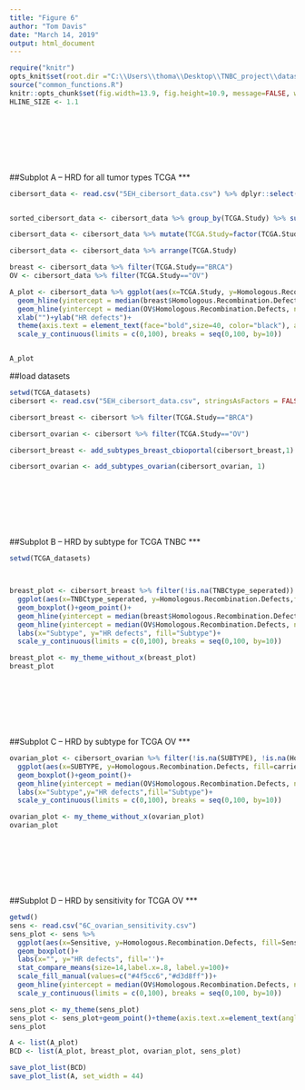 ---
title: "Figure 6"
author: "Tom Davis"
date: "March 14, 2019"
output: html_document
---

```{r "setup", include=FALSE}
require("knitr")
opts_knit$set(root.dir ="C:\\Users\\thoma\\Desktop\\TNBC_project\\datasets\\TCGA_data")
source("common_functions.R")
knitr::opts_chunk$set(fig.width=13.9, fig.height=10.9, message=FALSE, warning = FALSE) 
HLINE_SIZE <- 1.1

```

<br><br><br><br><br><br>
##Subplot A -- HRD for all tumor types TCGA
***
```{r}
cibersort_data <- read.csv("5EH_cibersort_data.csv") %>% dplyr::select(Homologous.Recombination.Defects, TCGA.Study) %>% na.omit()


sorted_cibersort_data <- cibersort_data %>% group_by(TCGA.Study) %>% summarize(meanHR=median(Homologous.Recombination.Defects)) %>% arrange(meanHR)

cibersort_data <- cibersort_data %>% mutate(TCGA.Study=factor(TCGA.Study, levels=sorted_cibersort_data$TCGA.Study))

cibersort_data <- cibersort_data %>% arrange(TCGA.Study)

breast <- cibersort_data %>% filter(TCGA.Study=="BRCA")
OV <- cibersort_data %>% filter(TCGA.Study=="OV")

A_plot <- cibersort_data %>% ggplot(aes(x=TCGA.Study, y=Homologous.Recombination.Defects)) +geom_boxplot(fill="#7CAE00",outlier.shape = NA)+geom_jitter(size=.1, width =.1)+
  geom_hline(yintercept = median(breast$Homologous.Recombination.Defects, na.rm = TRUE), linetype = 2, size=HLINE_SIZE)+
  geom_hline(yintercept = median(OV$Homologous.Recombination.Defects, na.rm = TRUE), linetype = 2, size=HLINE_SIZE)+
  xlab("")+ylab("HR defects")+
  theme(axis.text = element_text(face="bold",size=40, color="black"), axis.text.x = element_text(face="bold",size=30, color="black"), plot.title = element_text(size = 35, face = "bold"), axis.title.y.left = element_text(face="bold",size=40, color="black"))+
  scale_y_continuous(limits = c(0,100), breaks = seq(0,100, by=10))


A_plot

```

##load datasets

```{r}
setwd(TCGA_datasets)
cibersort <- read.csv("5EH_cibersort_data.csv", stringsAsFactors = FALSE) %>% dplyr::select(TCGA.Participant.Barcode,TCGA.Study, Homologous.Recombination.Defects)

cibersort_breast <- cibersort %>% filter(TCGA.Study=="BRCA")

cibersort_ovarian <- cibersort %>% filter(TCGA.Study=="OV")

cibersort_breast <- add_subtypes_breast_cbioportal(cibersort_breast,1)

cibersort_ovarian <- add_subtypes_ovarian(cibersort_ovarian, 1)
```

<br><br><br><br><br><br>
##Subplot B -- HRD by subtype for TCGA TNBC
***
```{r}

setwd(TCGA_datasets)



breast_plot <- cibersort_breast %>% filter(!is.na(TNBCtype_seperated)) %>%
  ggplot(aes(x=TNBCtype_seperated, y=Homologous.Recombination.Defects,fill=carrier))+
  geom_boxplot()+geom_point()+
  geom_hline(yintercept = median(breast$Homologous.Recombination.Defects, na.rm = TRUE), linetype = 2, size=HLINE_SIZE)+
  geom_hline(yintercept = median(OV$Homologous.Recombination.Defects, na.rm = TRUE),linetype = 2, size=HLINE_SIZE)+
  labs(x="Subtype", y="HR defects", fill="Subtype")+
  scale_y_continuous(limits = c(0,100), breaks = seq(0,100, by=10))

breast_plot <- my_theme_without_x(breast_plot)
breast_plot
```


<br><br><br><br><br><br>
##Subplot C -- HRD by subtype for TCGA OV
***

```{r}

ovarian_plot <- cibersort_ovarian %>% filter(!is.na(SUBTYPE), !is.na(Homologous.Recombination.Defects)) %>% 
  ggplot(aes(x=SUBTYPE, y=Homologous.Recombination.Defects, fill=carrier))+
  geom_boxplot()+geom_point()+
  geom_hline(yintercept = median(OV$Homologous.Recombination.Defects, na.rm = TRUE), linetype = 2, size=HLINE_SIZE)+
  labs(x="Subtype",y="HR defects",fill="Subtype")+
  scale_y_continuous(limits = c(0,100), breaks = seq(0,100, by=10))

ovarian_plot <- my_theme_without_x(ovarian_plot)
ovarian_plot 
```


<br><br><br><br><br><br>
##Subplot D -- HRD by sensitivity for TCGA OV
***

```{r}
getwd()
sens <- read.csv("6C_ovarian_sensitivity.csv")
sens_plot <- sens %>% 
  ggplot(aes(x=Sensitive, y=Homologous.Recombination.Defects, fill=Sensitive))+
  geom_boxplot()+
  labs(x="", y="HR defects", fill='')+
  stat_compare_means(size=14,label.x=.8, label.y=100)+
  scale_fill_manual(values=c("#4f5cc6","#d3d8ff"))+
  geom_hline(yintercept = median(OV$Homologous.Recombination.Defects, na.rm = TRUE), linetype = 2, size=HLINE_SIZE)+
  scale_y_continuous(limits = c(0,100), breaks = seq(0,100, by=10))

sens_plot <- my_theme(sens_plot)
sens_plot <- sens_plot+geom_point()+theme(axis.text.x=element_text(angle=0))
sens_plot
```

  
```{r}
A <- list(A_plot)
BCD <- list(A_plot, breast_plot, ovarian_plot, sens_plot)

save_plot_list(BCD)
save_plot_list(A, set_width = 44)

```




